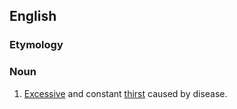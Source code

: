 ==English==
{{wp}}

===Etymology===
{{confix|en|poly|dipsia}}

===Noun===
{{en-noun|-|s}}

# [[excessive|Excessive]] and constant [[thirst]] caused by disease.

{{topics|en|Medical signs and symptoms}}